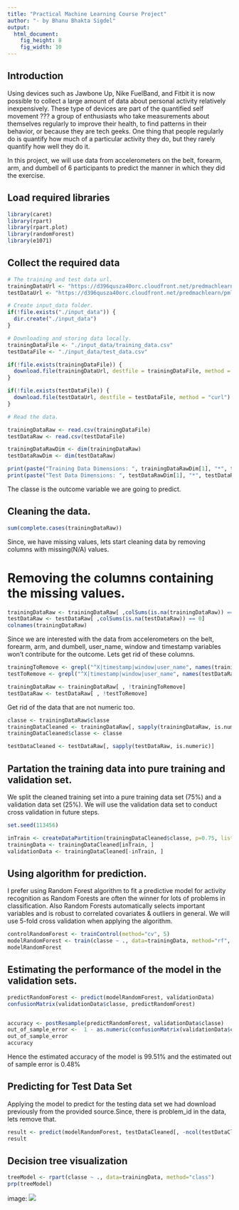```yaml
---
title: "Practical Machine Learning Course Project"
author: "- by Bhanu Bhakta Sigdel"
output: 
  html_document:
    fig_height: 8
    fig_width: 10
---
```


## Introduction  
Using devices such as Jawbone Up, Nike FuelBand, and Fitbit it is now possible to collect a large amount of data about personal activity relatively inexpensively. These type of devices are part of the quantified self movement ??? a group of enthusiasts who take measurements about themselves regularly to improve their health, to find patterns in their behavior, or because they are tech geeks. One thing that people regularly do is quantify how much of a particular activity they do, but they rarely quantify how well they do it.  

In this project, we will use data from accelerometers on the belt, forearm, arm, and dumbell of 6 participants to predict the manner in which they did the exercise.

## Load required libraries
```r
library(caret)
library(rpart)
library(rpart.plot)
library(randomForest)
library(e1071)
```
## Collect the required data
```r
# The training and test data url.
trainingDataUrl <- "https://d396qusza40orc.cloudfront.net/predmachlearn/pml-training.csv"
testDataUrl <- "https://d396qusza40orc.cloudfront.net/predmachlearn/pml-testing.csv"

# Create input_data folder.
if(!file.exists("./input_data")) {
  dir.create("./input_data")
}

# Downloading and storing data locally.
trainingDataFile <- "./input_data/training_data.csv"
testDataFile <- "./input_data/test_data.csv"

if(!file.exists(trainingDataFile)) {
  download.file(trainingDataUrl, destfile = trainingDataFile, method = "curl")
}

if(!file.exists(testDataFile)) {
  download.file(testDataUrl, destfile = testDataFile, method = "curl")
}

# Read the data.

trainingDataRaw <- read.csv(trainingDataFile)
testDataRaw <- read.csv(testDataFile)

trainingDataRawDim <- dim(trainingDataRaw)
testDataRawDim <- dim(testDataRaw)

print(paste("Training Data Dimensions: ", trainingDataRawDim[1], "*", trainingDataRawDim[2]))
print(paste("Test Data Dimensions: ", testDataRawDim[1], "*", testDataRawDim[2]))
```
The classe is the outcome variable we are going to predict.

## Cleaning the data.
```r
sum(complete.cases(trainingDataRaw))
```
Since, we have missing values, lets start cleaning data by removing columns with missing(N/A) values.

# Removing the columns containing the missing values.
```r
trainingDataRaw <- trainingDataRaw[ ,colSums(is.na(trainingDataRaw)) == 0]
testDataRaw <- testDataRaw[ ,colSums(is.na(testDataRaw)) == 0]
colnames(trainingDataRaw)
```

Since we are interested with the data from accelerometers on the belt, forearm, arm, and dumbell, user_name, window and timestamp variables won't contribute for the outcome. Lets get rid of these columns.

```r
trainingToRemove <- grepl("^X|timestamp|window|user_name", names(trainingDataRaw))
testToRemove <- grepl("^X|timestamp|window|user_name", names(testDataRaw))

trainingDataRaw <- trainingDataRaw[ , !trainingToRemove]
testDataRaw <- testDataRaw[ , !testToRemove]
```

Get rid of the data that are not numeric too.
```r
classe <- trainingDataRaw$classe
trainingDataCleaned <- trainingDataRaw[, sapply(trainingDataRaw, is.numeric)]
trainingDataCleaned$classe <- classe

testDataCleaned <- testDataRaw[, sapply(testDataRaw, is.numeric)]
```
## Partation the training data into pure training and validation set.
We split the cleaned training set into a pure training data set (75%) and a validation data set (25%). We will use the validation data set to conduct cross validation in future steps.

```r
set.seed(113456)

inTrain <- createDataPartition(trainingDataCleaned$classe, p=0.75, list=F)
trainingData <- trainingDataCleaned[inTrain, ]
validationData <- trainingDataCleaned[-inTrain, ]
```

## Using algorithm for prediction.

I prefer using Random Forest algorithm to fit a predictive model for activity recognition as Random Forests are often the winner for lots of problems in classification. Also Random Forests automatically selects important variables and is robust to correlated covariates & outliers in general. We will use 5-fold cross validation when applying the algorithm.
```r
controlRandomForest <- trainControl(method="cv", 5)
modelRandomForest <- train(classe ~ ., data=trainingData, method="rf", trControl=controlRandomForest, ntree=200)
modelRandomForest
```

## Estimating the performance of the model in the validation sets.
```r
predictRandomForest <- predict(modelRandomForest, validationData)
confusionMatrix(validationData$classe, predictRandomForest)


accuracy <- postResample(predictRandomForest, validationData$classe)
out_of_sample_error <-  1 - as.numeric(confusionMatrix(validationData$classe, predictRandomForest)$overall[1])
out_of_sample_error
accuracy
```
Hence the estimated accuracy of the model is 99.51% and the estimated out of sample error is 0.48%

## Predicting for Test Data Set
Applying the model to predict for the testing data set we had download previously from the provided source.Since, there is problem_id in the data, lets remove that.
```r
result <- predict(modelRandomForest, testDataCleaned[, -ncol(testDataCleaned)])
result
```

## Decision tree visualization
```r
treeModel <- rpart(classe ~ ., data=trainingData, method="class")
prp(treeModel)
```
image: ![](images/decision_tree.png)
